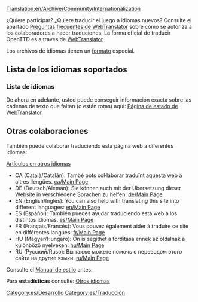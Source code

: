 [[Translation:en/Archive/Community/Internationalization]]


¿Quiere participar? ¿Quiere traducir el juego a idiomas nuevos? Consulte el apartado [http://translator.openttd.org/en/faq Preguntas frecuentes de WebTranslator] sobre cómo se autoriza a los colaboradores a hacer traduciones. La forma oficial de traducir OpenTTD es a través de [[es/WebTranslator|WebTranslator]].

Los archivos de idiomas tienen un [[es/Formato de los archivos de idiomas|formato]] especial.

=='''Lista de los idiomas soportados'''==

==='''Lista de idiomas'''===
De ahora en adelante, usted puede conseguir información exacta sobre las cadenas de texto que faltan (o están rotas) aquí:
[http://translator.openttd.org/status Página de estado de WebTranslator].

=='''Otras colaboraciones'''==
También puede colaborar traduciendo esta página web a diferentes idiomas:

[[:Category:en/Articles in other languages|Artículos en otros idiomas]]

*CA (Català/Catalán): També pots col·laborar traduïnt aquesta web a altres llengües. [[ca/Main Page]] 
*DE (Deutsch/Alemán): Sie können auch mit der Übersetzung dieser Website in verschiedene Sprachen zu helfen. [[de/Main Page]]
*EN (English/Inglés): You can also help with translating this site into different languages: [[en/Main Page]]
*ES (Español): También puedes ayudar traduciendo esta web a los distintos idiomas. [[es/Main Page]]
*FR (Français/Francés): Vous pouvez également aider à traduire ce site en différentes langues: [[fr/Main Page]]
*HU (Magyar/Hungaro): Ön is segíthet a fordítása ennek az oldalnak a különböző nyelveken: [[hu/Main Page]]
*RU (Русский/Ruso): Вы также можете помочь с переводом этого сайта на другие языки. [[ru/Main Page]]

Consulte el [[es/Wiki/Manual de Estilo#paginas-que-no-estan-en-ingles|Manual de estilo]] antes.

Para '''estadísticas''' consulte: [[:Category:en/Other languages|Otros idiomas]]

[[Category:es/Desarrollo]][[Category:es/Traducción]]